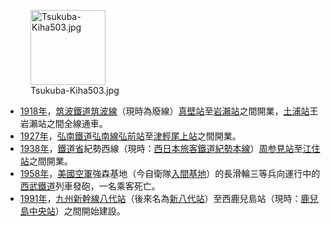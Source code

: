 [[File:Tsukuba-Kiha503.jpg|120px]]
*[[1918年|1918年]]，[[關鐵筑波商事|筑波鐵道]][[筑波線|筑波線]]（現時為廢線）[[真壁站|真壁站]]至[[岩瀨站|岩瀨站]]之間開業，[[土浦站|土浦站]]王岩瀨站之間全線通車。
*[[1927年|1927年]]，[[弘南鐵道|弘南鐵道]][[弘南線|弘南線]][[弘前站|弘前站]]至[[津輕尾上站|津輕尾上站]]之間開業。
*[[1938年|1938年]]，[[鐵道省_(日本)|鐵道省]]紀勢西線（現時：[[西日本旅客鐵道|西日本旅客鐵道]][[紀勢本線|紀勢本線]]）[[周参見站|周参見站]]至[[江住站|江住站]]之間開業。
*[[1958年|1958年]]，[[美國空軍|美國空軍]]強森基地（今自衛隊[[入間基地|入間基地]]）的長滑輪三等兵向運行中的[[西武鐵道|西武鐵道]]列車發砲，一名乘客死亡。
*[[1991年|1991年]]，[[九州新幹線|九州新幹線]][[八代站|八代站]]（後來名為[[新八代站|新八代站]]）至西鹿兒島站（現時：[[鹿兒島中央站|鹿兒島中央站]]）之間開始建設。